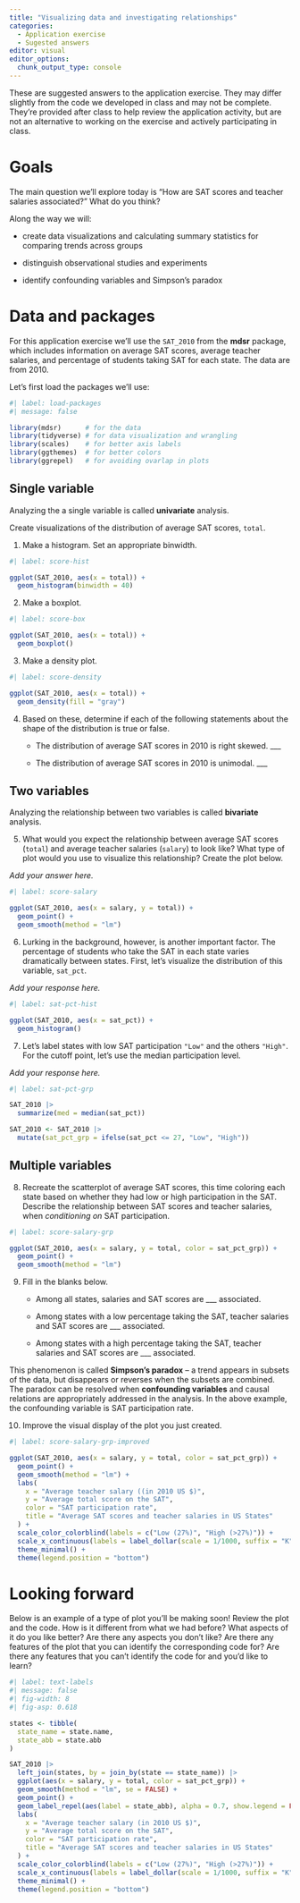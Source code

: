 ```yaml
---
title: "Visualizing data and investigating relationships"
categories: 
  - Application exercise
  - Sugested answers
editor: visual
editor_options: 
  chunk_output_type: console
---
```


::: callout-important
These are suggested answers to the application exercise. They may differ slightly from the code we developed in class and may not be complete. They're provided after class to help review the application activity, but are not an alternative to working on the exercise and actively participating in class.
:::

# Goals

The main question we'll explore today is "How are SAT scores and teacher salaries associated?" What do you think?

Along the way we will:

-   create data visualizations and calculating summary statistics for comparing trends across groups

-   distinguish observational studies and experiments

-   identify confounding variables and Simpson's paradox

# Data and packages

For this application exercise we'll use the `SAT_2010` from the **mdsr** package, which includes information on average SAT scores, average teacher salaries, and percentage of students taking SAT for each state. The data are from 2010.

Let's first load the packages we'll use:

```r
#| label: load-packages
#| message: false

library(mdsr)      # for the data
library(tidyverse) # for data visualization and wrangling
library(scales)    # for better axis labels
library(ggthemes)  # for better colors
library(ggrepel)   # for avoiding ovarlap in plots
```

## Single variable

Analyzing the a single variable is called **univariate** analysis.

Create visualizations of the distribution of average SAT scores, `total`.

1.  Make a histogram. Set an appropriate binwidth.

```r
#| label: score-hist

ggplot(SAT_2010, aes(x = total)) +
  geom_histogram(binwidth = 40)
```

2.  Make a boxplot.

```r
#| label: score-box

ggplot(SAT_2010, aes(x = total)) +
  geom_boxplot()
```

3.  Make a density plot.

```r
#| label: score-density

ggplot(SAT_2010, aes(x = total)) +
  geom_density(fill = "gray")
```

4.  Based on these, determine if each of the following statements about the shape of the distribution is true or false.

    -   The distribution of average SAT scores in 2010 is right skewed. \_\_\_

    -   The distribution of average SAT scores in 2010 is unimodal. \_\_\_

## Two variables

Analyzing the relationship between two variables is called **bivariate** analysis.

5.  What would you expect the relationship between average SAT scores (`total`) and average teacher salaries (`salary`) to look like? What type of plot would you use to visualize this relationship? Create the plot below.

*Add your answer here.*

```r
#| label: score-salary

ggplot(SAT_2010, aes(x = salary, y = total)) + 
  geom_point() + 
  geom_smooth(method = "lm")
```

6.  Lurking in the background, however, is another important factor. The percentage of students who take the SAT in each state varies dramatically between states. First, let's visualize the distribution of this variable, `sat_pct`.

*Add your response here.*

```r
#| label: sat-pct-hist

ggplot(SAT_2010, aes(x = sat_pct)) +
  geom_histogram()
```

7.  Let's label states with low SAT participation `"Low"` and the others `"High"`. For the cutoff point, let's use the median participation level.

*Add your response here.*

```r
#| label: sat-pct-grp

SAT_2010 |>
  summarize(med = median(sat_pct))

SAT_2010 <- SAT_2010 |>
  mutate(sat_pct_grp = ifelse(sat_pct <= 27, "Low", "High"))
```

## Multiple variables

8.  Recreate the scatterplot of average SAT scores, this time coloring each state based on whether they had low or high participation in the SAT. Describe the relationship between SAT scores and teacher salaries, when *conditioning on* SAT participation.

```r
#| label: score-salary-grp

ggplot(SAT_2010, aes(x = salary, y = total, color = sat_pct_grp)) + 
  geom_point() + 
  geom_smooth(method = "lm")
```

9.  Fill in the blanks below.
    -   Among all states, salaries and SAT scores are \_\_\_ associated.

    -   Among states with a low percentage taking the SAT, teacher salaries and SAT scores are \_\_\_ associated.

    -   Among states with a high percentage taking the SAT, teacher salaries and SAT scores are \_\_\_ associated.

This phenomenon is called **Simpson's paradox** -- a trend appears in subsets of the data, but disappears or reverses when the subsets are combined. The paradox can be resolved when **confounding variables** and causal relations are appropriately addressed in the analysis. In the above example, the confounding variable is SAT participation rate.

10. Improve the visual display of the plot you just created.

```r
#| label: score-salary-grp-improved

ggplot(SAT_2010, aes(x = salary, y = total, color = sat_pct_grp)) + 
  geom_point() + 
  geom_smooth(method = "lm") +
  labs(
    x = "Average teacher salary ((in 2010 US $)",
    y = "Average total score on the SAT",
    color = "SAT participation rate",
    title = "Average SAT scores and teacher salaries in US States"
  ) +
  scale_color_colorblind(labels = c("Low (27%)", "High (>27%)")) +
  scale_x_continuous(labels = label_dollar(scale = 1/1000, suffix = "K")) +
  theme_minimal() +
  theme(legend.position = "bottom")
```

# Looking forward

Below is an example of a type of plot you'll be making soon! Review the plot and the code. How is it different from what we had before? What aspects of it do you like better? Are there any aspects you don't like? Are there any features of the plot that you can identify the corresponding code for? Are there any features that you can't identify the code for and you'd like to learn?

```r
#| label: text-labels
#| message: false
#| fig-width: 8
#| fig-asp: 0.618 

states <- tibble(
  state_name = state.name,
  state_abb = state.abb
)

SAT_2010 |>
  left_join(states, by = join_by(state == state_name)) |>
  ggplot(aes(x = salary, y = total, color = sat_pct_grp)) + 
  geom_smooth(method = "lm", se = FALSE) +
  geom_point() +
  geom_label_repel(aes(label = state_abb), alpha = 0.7, show.legend = FALSE) + 
  labs(
    x = "Average teacher salary (in 2010 US $)",
    y = "Average total score on the SAT",
    color = "SAT participation rate",
    title = "Average SAT scores and teacher salaries in US States"
  ) +
  scale_color_colorblind(labels = c("Low (27%)", "High (>27%)")) +
  scale_x_continuous(labels = label_dollar(scale = 1/1000, suffix = "K")) +
  theme_minimal() +
  theme(legend.position = "bottom")
```
